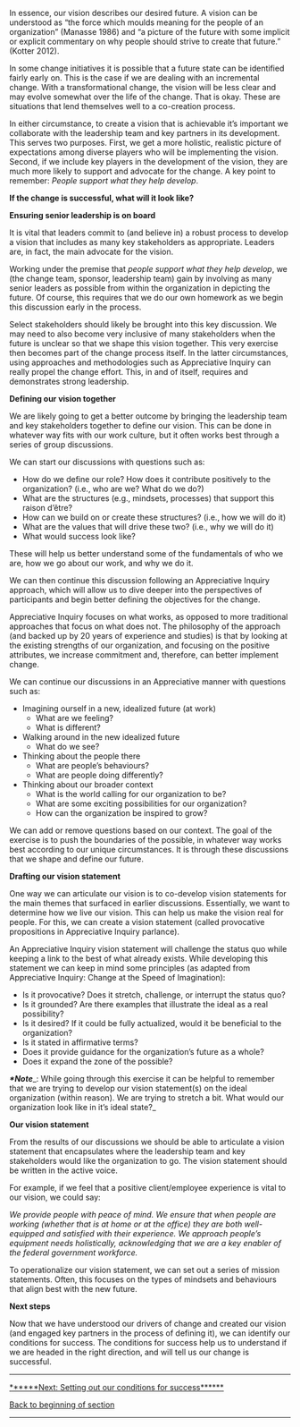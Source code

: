 In essence, our vision describes our desired future. A vision can be understood as “the force which moulds meaning for the people of an organization” (Manasse 1986) and “a picture of the future with some implicit or explicit commentary on why people should strive to create that future.” (Kotter 2012).

In some change initiatives it is possible that a future state can be identified fairly early on. This is the case if we are dealing with an incremental change. With a transformational change, the vision will be less clear and may evolve somewhat over the life of the change. That is okay. These are situations that lend themselves well to a co-creation process.

In either circumstance, to create a vision that is achievable it’s important we collaborate with the leadership team and key partners in its development. This serves two purposes. First, we get a more holistic, realistic picture of expectations among diverse players who will be implementing the vision. Second, if we include key players in the development of the vision, they are much more likely to support and advocate for the change. A key point to remember: ''People support what they help develop''.

'''If the change is successful, what will it look like?'''

'''Ensuring senior leadership is on board'''

It is vital that leaders commit to (and believe in) a robust process to develop a vision that includes as many key stakeholders as appropriate. Leaders are, in fact, the main advocate for the vision.

Working under the premise that ''people support what they help develop'', we (the change team, sponsor, leadership team) gain by involving as many senior leaders as possible from within the organization in depicting the future. Of course, this requires that we do our own homework as we begin this discussion early in the process.

Select stakeholders should likely be brought into this key discussion. We may need to also become very inclusive of many stakeholders when the future is unclear so that we shape this vision together. This very exercise then becomes part of the change process itself. In the latter circumstances, using approaches and methodologies such as Appreciative Inquiry can really propel the change effort. This, in and of itself, requires and demonstrates strong leadership.

'''Defining our vision together'''

We are likely going to get a better outcome by bringing the leadership team and key stakeholders together to define our vision. This can be done in whatever way fits with our work culture, but it often works best through a series of group discussions.

We can start our discussions with questions such as:

* How do we define our role? How does it contribute positively to the organization? (i.e., who are we? What do we do?)
* What are the structures (e.g., mindsets, processes) that support this raison d’être?
* How can we build on or create these structures? (i.e., how we will do it)
* What are the values that will drive these two? (i.e., why we will do it)
* What would success look like?

These will help us better understand some of the fundamentals of who we are, how we go about our work, and why we do it.

We can then continue this discussion following an Appreciative Inquiry approach, which will allow us to dive deeper into the perspectives of participants and begin better defining the objectives for the change.

Appreciative Inquiry focuses on what works, as opposed to more traditional approaches that focus on what does not. The philosophy of the approach (and backed up by 20 years of experience and studies) is that by looking at the existing strengths of our organization, and focusing on the positive attributes, we increase commitment and, therefore, can better implement change.

We can continue our discussions in an Appreciative manner with questions such as:

* Imagining ourself in a new, idealized future (at work)
** What are we feeling?
** What is different?
* Walking around in the new idealized future
** What do we see?
* Thinking about the people there
** What are people’s behaviours?
** What are people doing differently?
* Thinking about our broader context
** What is the world calling for our organization to be?
** What are some exciting possibilities for our organization?
** How can the organization be inspired to grow?

We can add or remove questions based on our context. The goal of the exercise is to push the boundaries of the possible, in whatever way works best according to our unique circumstances. It is through these discussions that we shape and define our future.

'''Drafting our vision statement'''

One way we can articulate our vision is to co-develop vision statements for the main themes that surfaced in earlier discussions. Essentially, we want to determine how we live our vision. This can help us make the vision real for people. For this, we can create a vision statement (called provocative propositions in Appreciative Inquiry parlance).

An Appreciative Inquiry vision statement will challenge the status quo while keeping a link to the best of what already exists. While developing this statement we can keep in mind some principles (as adapted from Appreciative Inquiry: Change at the Speed of Imagination):

* Is it provocative? Does it stretch, challenge, or interrupt the status quo?
* Is it grounded? Are there examples that illustrate the ideal as a real possibility?
* Is it desired? If it could be fully actualized, would it be beneficial to the organization?
* Is it stated in affirmative terms?
* Does it provide guidance for the organization’s future as a whole?
* Does it expand the zone of the possible?

'''''*Note'''''_: While going through this exercise it can be helpful to remember that we are trying to develop our vision statement(s) on the ideal organization (within reason). We are trying to stretch a bit. What would our organization look like in it’s ideal state?_

'''Our vision statement'''

From the results of our discussions we should be able to articulate a vision statement that encapsulates where the leadership team and key stakeholders would like the organization to go. The vision statement should be written in the active voice.

For example, if we feel that a positive client/employee experience is vital to our vision, we could say:

''We provide people with peace of mind. We ensure that when people are working (whether that is at home or at the office) they are both well-equipped and satisfied with their experience. We approach people’s equipment needs holistically, acknowledging that we are a key enabler of the federal government workforce.''

To operationalize our vision statement, we can set out a series of mission statements. Often, this focuses on the types of mindsets and behaviours that align best with the new future.

'''Next steps'''

Now that we have understood our drivers of change and created our vision (and engaged key partners in the process of defining it), we can identify our conditions for success. The conditions for success help us to understand if we are headed in the right direction, and will tell us our change is successful.


-----

[https://articles.alpha.canada.ca/framework-for-leading-change/setting-out-our-conditions-for-success ******Next: Setting out our conditions for success******]

[https://articles.alpha.canada.ca/framework-for-leading-change/laying-our-foundation-for-successful-change/ Back to beginning of section]


-----
